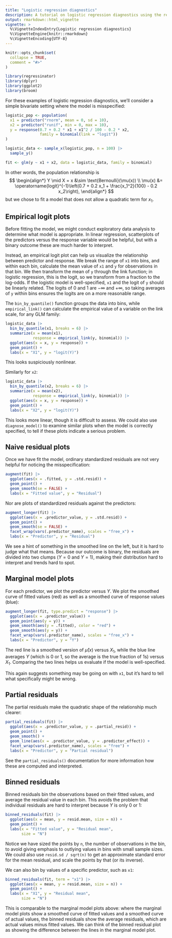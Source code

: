 ```yaml
---
title: "Logistic regression diagnostics"
description: A tutorial on logistic regression diagnostics using the regressinator.
output: rmarkdown::html_vignette
vignette: >
  %\VignetteIndexEntry{Logistic regression diagnostics}
  %\VignetteEngine{knitr::rmarkdown}
  %\VignetteEncoding{UTF-8}
---
```


```r
knitr::opts_chunk$set(
  collapse = TRUE,
  comment = "#>"
)
```

```r
library(regressinator)
library(dplyr)
library(ggplot2)
library(broom)
```

For these examples of logistic regression diagnostics, we'll consider a simple
bivariate setting where the model is misspecified:

```r
logistic_pop <- population(
  x1 = predictor("rnorm", mean = 0, sd = 10),
  x2 = predictor("runif", min = 0, max = 10),
  y = response(0.7 + 0.2 * x1 + x1^2 / 100 - 0.2 * x2,
               family = binomial(link = "logit"))
)

logistic_data <- sample_x(logistic_pop, n = 100) |>
  sample_y()

fit <- glm(y ~ x1 + x2, data = logistic_data, family = binomial)
```

In other words, the population relationship is
$$
\begin{align*}
Y \mid X = x &\sim \text{Bernoulli}(\mu(x)) \\
\mu(x) &= \operatorname{logit}^{-1}\left(0.7 + 0.2 x_1 + \frac{x_1^2}{100} - 0.2
x_2\right),
\end{align*}
$$
but we chose to fit a model that does not allow a quadratic term for $x_1$.

## Empirical logit plots

Before fitting the model, we might conduct exploratory data analysis to
determine what model is appropriate. In linear regression, scatterplots of the
predictors versus the response variable would be helpful, but with a binary
outcome these are much harder to interpret.

Instead, an empirical logit plot can help us visualize the relationship between
predictor and response. We break the range of `x1` into bins, and within each
bin, calculate the mean value of `x1` and `y` for observations in that bin. We
then transform the mean of `y` through the link function; in logistic
regression, this is the logit, so we transform from a fraction to the log-odds.
If the logistic model is well-specified, `x1` and the logit of `y` should be
linearly related. The logits of 0 and 1 are $-\infty$ and $+\infty$, so taking
averages of `y` within bins ensures the logits are on a more reasonable range.

The `bin_by_quantile()` function groups the data into bins, while
`empirical_link()` can calculate the empirical value of a variable on the link
scale, for any GLM family:

```r
logistic_data |>
  bin_by_quantile(x1, breaks = 6) |>
  summarize(x = mean(x1),
            response = empirical_link(y, binomial)) |>
  ggplot(aes(x = x, y = response)) +
  geom_point() +
  labs(x = "X1", y = "logit(Y)")
```

This looks suspiciously nonlinear.

Similarly for `x2`:

```r
logistic_data |>
  bin_by_quantile(x2, breaks = 6) |>
  summarize(x = mean(x2),
            response = empirical_link(y, binomial)) |>
  ggplot(aes(x = x, y = response)) +
  geom_point() +
  labs(x = "X2", y = "logit(Y)")
```

This looks more linear, though it is difficult to assess. We could also use
`diagnose_model()` to examine similar plots when the model is correctly
specified, to tell if these plots indicate a serious problem.

## Naive residual plots

Once we have fit the model, ordinary standardized residuals are not very helpful
for noticing the misspecification:

```r
augment(fit) |>
  ggplot(aes(x = .fitted, y = .std.resid)) +
  geom_point() +
  geom_smooth(se = FALSE) +
  labs(x = "Fitted value", y = "Residual")
```

Nor are plots of standardized residuals against the predictors:

```r
augment_longer(fit) |>
  ggplot(aes(x = .predictor_value, y = .std.resid)) +
  geom_point() +
  geom_smooth(se = FALSE) +
  facet_wrap(vars(.predictor_name), scales = "free_x") +
  labs(x = "Predictor", y = "Residual")
```

We see a hint of something in the smoothed line on the left, but it is hard to
judge what that means. Because our outcome is binary, the residuals are divided
into two clumps ($Y = 0$ and $Y = 1$), making their distribution hard to
interpret and trends hard to spot.

## Marginal model plots

For each predictor, we plot the predictor versus $Y$. We plot the smoothed curve
of fitted values (red) as well as a smoothed curve of response values (blue):

```r
augment_longer(fit, type.predict = "response") |>
  ggplot(aes(x = .predictor_value)) +
  geom_point(aes(y = y)) +
  geom_smooth(aes(y = .fitted), color = "red") +
  geom_smooth(aes(y = y)) +
  facet_wrap(vars(.predictor_name), scales = "free_x") +
  labs(x = "Predictor", y = "Y")
```

The red line is a smoothed version of $\hat \mu(x)$ versus $X_1$, while the blue
line averages $Y$ (which is 0 or 1, so the average is the true fraction of 1s)
versus $X_1$. Comparing the two lines helps us evaluate if the model is
well-specified.

This again suggests something may be going on with `x1`, but it's hard to tell
what specifically might be wrong.

## Partial residuals

The partial residuals make the quadratic shape of the relationship much clearer:

```r
partial_residuals(fit) |>
  ggplot(aes(x = .predictor_value, y = .partial_resid)) +
  geom_point() +
  geom_smooth() +
  geom_line(aes(x = .predictor_value, y = .predictor_effect)) +
  facet_wrap(vars(.predictor_name), scales = "free") +
  labs(x = "Predictor", y = "Partial residual")
```

See the `partial_residuals()` documentation for more information how these are
computed and interpreted.

## Binned residuals

Binned residuals bin the observations based on their fitted values, and average
the residual value in each bin. This avoids the problem that individual
residuals are hard to interpret because $Y$ is only 0 or 1:

```r
binned_residuals(fit) |>
  ggplot(aes(x = mean, y = resid.mean, size = n)) +
  geom_point() +
  labs(x = "Fitted value", y = "Residual mean",
       size = "N")
```

Notice we have sized the points by `n`, the number of observations in the bin,
to avoid giving emphasis to outlying values in bins with small sample sizes. We
could also use `resid.sd / sqrt(n)` to get an approximate standard error for the
mean residual, and scale the points by that (or its inverse).

We can also bin by values of a specific predictor, such as `x1`:

```r
binned_residuals(fit, term = "x1") |>
  ggplot(aes(x = mean, y = resid.mean, size = n)) +
  geom_point() +
  labs(x = "X1", y = "Residual mean",
       size = "N")
```

This is comparable to the marginal model plots above: where the marginal model
plots show a smoothed curve of fitted values and a smoothed curve of actual
values, the binned residuals show the average residuals, which are actual values
minus fitted values. We can think of the binned residual plot as showing the
difference between the lines in the marginal model plot.
